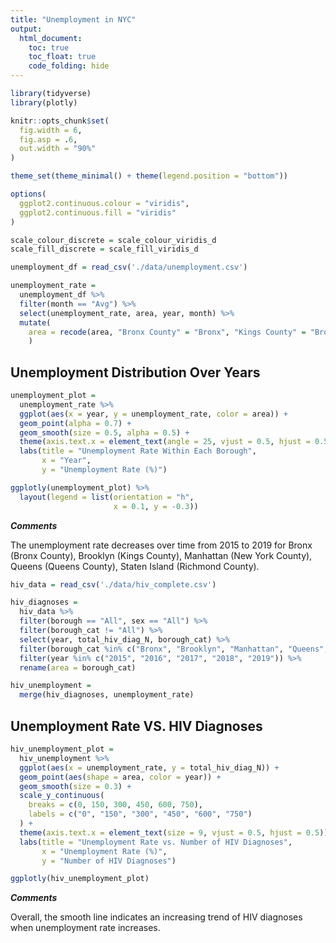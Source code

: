 ```yaml
---
title: "Unemployment in NYC"
output: 
  html_document:
    toc: true
    toc_float: true
    code_folding: hide
---
```


```r
library(tidyverse)
library(plotly)

knitr::opts_chunk$set(
  fig.width = 6,
  fig.asp = .6,
  out.width = "90%"
)

theme_set(theme_minimal() + theme(legend.position = "bottom"))

options(
  ggplot2.continuous.colour = "viridis",
  ggplot2.continuous.fill = "viridis"
)

scale_colour_discrete = scale_colour_viridis_d
scale_fill_discrete = scale_fill_viridis_d
```

```r
unemployment_df = read_csv('./data/unemployment.csv')

unemployment_rate = 
  unemployment_df %>% 
  filter(month == "Avg") %>% 
  select(unemployment_rate, area, year, month) %>% 
  mutate(
    area = recode(area, "Bronx County" = "Bronx", "Kings County" = "Brooklyn", "New York  County" = "Manhattan", "Queens County" = "Queens", "Richmond County" = "Staten Island")
    )
```


## Unemployment Distribution Over Years
```r
unemployment_plot = 
  unemployment_rate %>% 
  ggplot(aes(x = year, y = unemployment_rate, color = area)) +
  geom_point(alpha = 0.7) +
  geom_smooth(size = 0.5, alpha = 0.5) +
  theme(axis.text.x = element_text(angle = 25, vjust = 0.5, hjust = 0.5)) +
  labs(title = "Unemployment Rate Within Each Borough",
       x = "Year",
       y = "Unemployment Rate (%)") 

ggplotly(unemployment_plot) %>% 
  layout(legend = list(orientation = "h", 
                       x = 0.1, y = -0.3))
```

**_Comments_**

The unemployment rate decreases over time from 2015 to 2019 for Bronx (Bronx County), Brooklyn (Kings County), Manhattan (New York County), Queens (Queens County), Staten Island (Richmond County).




```r
hiv_data = read_csv('./data/hiv_complete.csv')

hiv_diagnoses = 
  hiv_data %>% 
  filter(borough == "All", sex == "All") %>% 
  filter(borough_cat != "All") %>% 
  select(year, total_hiv_diag_N, borough_cat) %>% 
  filter(borough_cat %in% c("Bronx", "Brooklyn", "Manhattan", "Queens", "Staten Island")) %>% 
  filter(year %in% c("2015", "2016", "2017", "2018", "2019")) %>% 
  rename(area = borough_cat)

hiv_unemployment = 
  merge(hiv_diagnoses, unemployment_rate)
```

## Unemployment Rate VS. HIV Diagnoses 
```r
hiv_unemployment_plot = 
  hiv_unemployment %>% 
  ggplot(aes(x = unemployment_rate, y = total_hiv_diag_N)) +
  geom_point(aes(shape = area, color = year)) +
  geom_smooth(size = 0.3) +
  scale_y_continuous(
    breaks = c(0, 150, 300, 450, 600, 750),
    labels = c("0", "150", "300", "450", "600", "750")
  ) +
  theme(axis.text.x = element_text(size = 9, vjust = 0.5, hjust = 0.5)) +
  labs(title = "Unemployment Rate vs. Number of HIV Diagnoses",
       x = "Unemployment Rate (%)",
       y = "Number of HIV Diagnoses") 

ggplotly(hiv_unemployment_plot) 
```

**_Comments_**

Overall, the smooth line indicates an increasing trend of HIV diagnoses when unemployment rate increases. 